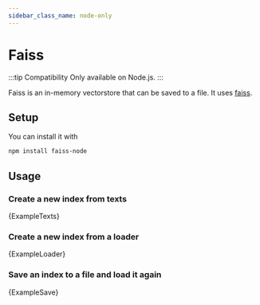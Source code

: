 ```yaml
---
sidebar_class_name: node-only
---
```



# Faiss

:::tip Compatibility
Only available on Node.js.
:::

Faiss is an in-memory vectorstore that can be saved to a file. It uses [faiss](https://github.com/facebookresearch/faiss).

## Setup

You can install it with

```bash npm2yarn
npm install faiss-node
```

## Usage

### Create a new index from texts


<CodeBlock language="typescript">{ExampleTexts}</CodeBlock>

### Create a new index from a loader


<CodeBlock language="typescript">{ExampleLoader}</CodeBlock>

### Save an index to a file and load it again


<CodeBlock language="typescript">{ExampleSave}</CodeBlock>
